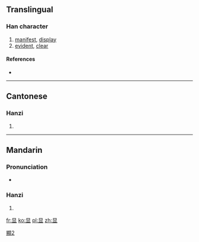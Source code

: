 {{also|顯}}
==Translingual==
{{ja-forms|[[顕]]|显|[[顯]]}}

===Han character===
{{Han char|rn=72|rad=日|as=05|sn=9|four=|canj=日廿金 (ATC)|ids=⿱[[日]][[业]]}}

# [[manifest]], [[display]]
# [[evident]], [[clear]]

====References====
* {{Han ref|kx=0494.181|hdz=21499.100|uh=663E|ud=26174}}

----

==Cantonese==

===Hanzi===
{{yue-hanzi|jyut=hin2|y=hin2|tra=顯}}

# {{defn|lang=yue|sort=日05}}

----

==Mandarin==

===Pronunciation===
* {{audio|Zh-xian.ogg|Audio|lang=cmn}}

===Hanzi===
{{cmn-hanzi|tra=顯|pin=[[xiǎn]] ([[xian3]])|wg=hsien<sup>3</sup>}}

# {{defn|lang=cmn|sort=日05}}

[[Category:CJKV characters simplified differently in Japan and China|顯2]]

[[fr:显]]
[[ko:显]]
[[pl:显]]
[[zh:显]]